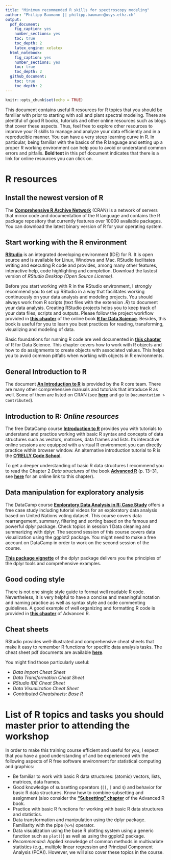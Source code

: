 ```yaml
---
title: "Minimum recommended R skills for spectroscopy modeling"
author: "Philipp Baumann || philipp.baumann@usys.ethz.ch"
output: 
  pdf_document:
    fig_caption: yes
    number_sections: yes
    toc: true
    toc_depth: 2
    latex_engine: xelatex
  html_notebook:
    fig_caption: yes
    number_sections: yes
    toc: true
    toc_depth: 2
  github_document:
    toc: true
    toc_depth: 2
---
```


```r
knitr::opts_chunk$set(echo = TRUE)
```

This document contains useful R resources for R topics that you should be 
familiar with prior to starting with soil and plant spectral modeling.
There are plentiful of good R books, tutorials and other online resources such 
as blogs that cover these aspects. Thus, feel free to explore other resources
to improve your R skills to manage and analyze your data efficiently and in a
reproducible manner. You can have a very steep learning curve in R. In 
particular, being familiar with the basics of the R language and setting up a 
proper R working environment can help you to avoid or understand common errors
and pitfalls. **Bold text** in this pdf document indicates that there is a link
for online resources you can click on.

# R resources

## Install the newest version of R 

The [**Comprehensive R Archive Network**](https://cran.r-project.org/) (CRAN) is
a network of servers that mirror code and documentation of the R language and 
contains the R package repository that currently features over 10000 available 
packages. You can download the latest binary version of R for your operating 
system.

## Start working with the R environment

[**RStudio**](https://www.rstudio.com/) is an integrated developing environment 
(IDE) for R. It is open source and is available for Linux, Windows and Mac. 
RStudio facilitates writing and executing R code and provides, among many other 
features, interactive help, code highlighting and completion. Download the 
lastest version of *RStudio Desktop (Open Source License)*.

Before you start working with R in the RStudio environment, I strongly recommend
you to set up RStudio in a way that facilitates working continuously on your 
data analysis and modeling projects. You should always work from R scripts (text
files with the extension *.R*) to document your data analysis. Creating RStudio
projects helps you to keep track of your data files, scripts and outputs. Please
follow the project workflow provided in 
[**this chapter**](http://r4ds.had.co.nz/workflow-projects.html)
of the online book [**R for Data Science**](http://r4ds.had.co.nz/). 
Besides, this book is useful for you to learn you best practices for reading, transforming, visualizing and modeling of data.

Basic foundations for running R code are well documented in [**this chapter**](http://r4ds.had.co.nz/workflow-basics.html) of R for Data Science. 
This chapter covers how to work with R objects and how to do assignments to 
create objects with associated values. This helps you to avoid common pitfalls 
when working with objects in R environments.

## General Introduction to R

The document [**An Introduction to R**](https://cran.r-project.org/doc/manuals/R-intro.pdf) is provided by the
R core team. There are many other comprehensive manuals and tutorials that 
introduce R as well. Some of them are listed on CRAN (see [**here**](https://cran.r-project.org/) 
and go to `Documentation > Contributed`).


## Introduction to R: _Online resources_

The free DataCamp course [**Introduction to R**](https://www.datacamp.com/courses/free-introduction-to-r/?tap_a=5644-dce66f&tap_s=10907-287229) provides you with tutorials to 
understand and practice working with basic R syntax and concepts of data structures such as
vectors, matrices, data frames and lists. Its interactive online sessions are
equipped with a virtual R environment you can directly practice within browser window.
An alternative introduction tutorial to R is the [**O'RELLY Code School**](http://tryr.codeschool.com/).

To get a deeper understanding of basic R data structures I recommend you 
to read the Chapter 2 _Data structures_ of the book [**Advanced R**](http://adv-r.had.co.nz/) (p. 13--31, see
[**here**](http://adv-r.had.co.nz/Data-structures.html) for an online link to this chapter).

## Data manipulation for exploratory analysis

The DataCamp course [**Exploratory Data Analysis in R: Case Study**](https://www.datacamp.com/courses/exploratory-data-analysis-in-r-case-study) offers a free case study including tutorial videos for an exploratory data analysis based on 
United Nations voting dataset. This course covers data rearrangement, summary,
filtering and sorting based on the famous and powerful dplyr package. Check
topics in session 1 Data cleaning and summarizing with dplyr. The second session of
this course covers data visualization using the ggplot2 package. You might 
need to make a free account on DataCamp in order to work on the second session of
the course.

[**This package vignette**](https://cran.r-project.org/web/packages/dplyr/vignettes/introduction.html) of the dplyr package delivers you the principles of 
the dplyr tools and comprehensive examples.

## Good coding style

There is not one single style guide to format well readable R code. Nevertheless, it
is very helpful to have a concise and meaningful notation and naming practice
as well as syntax style and code commenting guidelines. A good example of well
organizing and formatting R code is provided in [**this chapter**](http://adv-r.had.co.nz/Style.html) of Advanced R.

## Cheat sheets

RStudio provides well-illustrated and comprehensive cheat sheets that make it 
easy to remember R functions for specific data analysis tasks. The cheat sheet
pdf documents are available [**here**](https://www.rstudio.com/resources/cheatsheets/).

You might find those particularly useful:

* *Data Import Cheat Sheet*
* *Data Transformation Cheat Sheet*
* *RStudio IDE Cheat Sheet*
* *Data Visualization Cheat Sheet*
* *Contributed Cheatsheets: Base R*

# List of R topics and tasks you should master prior to attending the workshop

In order to make this training course efficient and useful for
you, I expect that you have a good understanding of and be experienced with the following
aspects of R free software environment for statistical computing and graphics:

* Be familiar to work with basic R data structures: (atomic) vectors, lists,
  matrices, data frames. 
* Good knowledge of subsetting operators (`[[`, `[` and `$`) and behavior for
  basic R data structures. Know how to combine subsetting and assignment
  (also consider the 
  [**"Subsetting" chapter**](http://adv-r.had.co.nz/Subsetting.html)
  of the Advanced R book.
* Practice with basic R functions for working with basic R data structures
  and statistics.
* Data transformation and manipulation using the dplyr package. Familiarity
  with the pipe (`%>%`) operator.
* Data visualization using the base R plotting system using a generic function    such as `plot()`) as well as using the ggplot2 package.
* *Recommended*: Applied knowledge of common methods in multivariate statistics 
  (e.g., multiple linear regression and Principal Component Analysis (PCA)).
  However, we will also cover these topics in the course.
